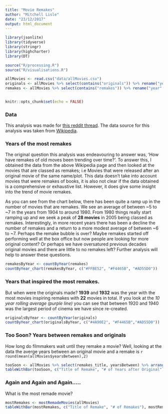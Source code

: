 ```yaml
---
title: "Movie Remakes"
author: "Mitchell Lisle"
date: "23/12/2017"
output: html_document
---
```


```r
library(jsonlite)
library(tidyverse)
library(stringr)
library(highcharter)
library(DT)

source("R/processing.R")
source("R/visualisations.R")

allMovies <- read.csv("data/allMovies.csv")
originals <- allMovies %>% select(contains("originals")) %>% rename("year" = originals_year)
remakes <- allMovies %>% select(contains("remakes")) %>% rename("year" = remakes_year)


knitr::opts_chunk$set(echo = FALSE)
```
### Data
This analysis was made for [this reddit thread](https://www.reddit.com/r/DataVizRequests/comments/7irlb9/request_i_would_like_for_someone_to_visualize/). The data source for this analysis was taken from [Wikipedia](https://en.wikipedia.org/wiki/Lists_of_film_remakes).

### Years of the most remakes
The original question this analysis was endeavouring to answer was, 'How have remakes of old moves been trending over time?'. To answer this, I obtained the data from the above Wikipedia page and then looked at the movies that are classed as remakes; i.e Movies that were released after an original movie of the same name/plot. This data doesn't take into account movies that were remakes of books, it is also not clear if the data obtained is a comprehensive or exhaustive list. However, it does give some insight into the trend of movie remakes.

As you can see from the chart below, there has been quite a ramp up in the number of movies that are remakes. We see an average of between ~5 to ~7 in the years from 1904 to around 1980. From 1980 things really start ramping up and we seek a peak of **28 movies** in 2005 being classed as remakes. Interestingly, in more recent years there has been a decline the number of remakes and a return to a more modest average of between ~6 to ~7. Perhaps the remake bubble is over? Maybe remakes started off performing well at the box office but now people are looking for more original content? Or perhaps we have oversatured previous decades original movies and there are little to no remakes left? Further analysis will help to answer these questions.

\pagebreak
```r
remakesByYear <- countByYear(remakes)
countByYear_chart(remakesByYear, c("#FFBE52", "#F4465B", "#AD55D0"))

```

### Years that inspired the most remakes.
But when were the originals made? **1939** and **1932** was the year with the most movies inspiring remakes with **22** movies in total. If you look at the *10 year rolling average (purple line)* you can see that between 1920 and 1940 was the largest period of cinema we have since re-created.

```r
originalsByYear <- countByYear(originals)
countByYear_chart(originalsByYear, c("#4A90E2", "#F4465B","#AD55D0"))
```

### Too Soon? Years between remakes and originals
How long do filmmakers wait until they remake a movie? Well, looking at the data the averge years between an original movie and a remake is `r round(mean(allMovies$yearsBetween),2)`
```r
tooSoon <- allMovies %>% select(remakes_title, yearsBetween) %>% arrange(desc(yearsBetween))
tableWithBar(tooSoon, c("Title of Remake", "# of Years after Original"), tooSoon$yearsBetween, barColour = '#4A90E2')
```

### Again and Again and Again.....
What is the most remade movie?

```r
mostRemakes <- mostRemadeMovies(allMovies)
tableWithBar(mostRemakes, c("Title of Remake", "# of Remakes"), mostRemakes$count, barColour = '#FFBE52')
```

